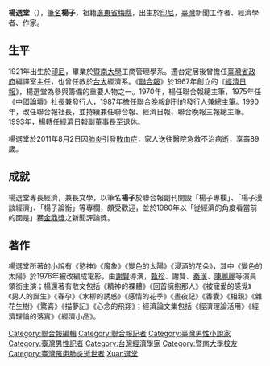 {{Unreferenced|time=2012-05-26T13:27:22+00:00 }}

'''楊選堂'''（{{Bd|1921年||2011年|8月2日|catIdx=Yang楊選堂}}），[[筆名|筆名]]'''楊子'''，祖籍[[廣東省|廣東省]][[梅縣|梅縣]]，出生於[[印尼|印尼]]，[[臺灣|臺灣]]新聞工作者、經濟學者、作家。

==生平==
1921年出生於[[印尼|印尼]]，畢業於[[暨南大學|暨南大學]]工商管理學系。遷台定居後曾擔任[[臺灣省政府|臺灣省政府]]編譯室主任，也曾任教於[[台大|台大]]經濟系。《[[聯合報|聯合報]]》於1967年創立的《[[經濟日報_(台灣)|經濟日報]]》，楊選堂為參與籌備的重要人物之一。1970年，楊任聯合報總主筆，1975年任《[[中國論壇|中國論壇]]》社長兼發行人，1987年擔任[[聯合晚報|聯合晚報]]創刊的發行人兼總主筆。1990年，改任聯合報社長，並持續兼任聯合報、經濟日報、聯合晚報三報總主筆。1993年，楊轉任經濟日報副董事長至退休。


楊選堂於2011年8月2日因[[肺炎|肺炎]]引發[[敗血症|敗血症]]，家人送往醫院急救不治病逝，享壽89歲。

==成就==
楊選堂專長經濟，兼長文學，以筆名'''楊子'''於聯合報副刊開設「楊子專欄」、「楊子漫談經濟」、「楊子論衡」等專欄，頗受歡迎，並於1980年以「從經濟的角度看當前的國是」獲[[金鼎獎|金鼎獎]]之新聞評論獎。
==著作==
楊選堂所著的小說有《慾神》《魔象》《變色的太陽》《浸酒的花朵》，其中《變色的太陽》於1976年被改編成電影，由[[謝賢|謝賢]]導演，[[甄珍|甄珍]]、謝賢、[[秦漢_(演員)|秦漢]]、[[陳麗麗_(演員)|陳麗麗]]等演員領銜主演；楊還著有散文包括《精神的裸體》《回首擁抱那人》《被寵愛的感覺》《男人的誕生》《春孕》《水柳的誘惑》《感情的花季》《晝夜記》《香囊》《相親》《雜花生樹》《驚喜》《描夢記》《心念的飛翔》；經濟論文集包括《經濟理論活用》《經濟理論的落實》《經濟小品》。

{{台灣人物小作品}}

{{DEFAULTSORT:Yang楊選堂}}
[[Category:聯合報編輯|Category:聯合報編輯]]
[[Category:聯合報記者|Category:聯合報記者]]
[[Category:臺灣男性小說家|Category:臺灣男性小說家]]
[[Category:臺灣男性記者|Category:臺灣男性記者]]
[[Category:台灣經濟學家|Category:台灣經濟學家]]
[[Category:暨南大學校友|Category:暨南大學校友]]
[[Category:臺灣罹患肺炎逝世者|Category:臺灣罹患肺炎逝世者]]
[[Category:杨姓|Xuan選堂]]